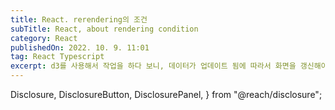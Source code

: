 ```yaml
---
title: React. rerendering의 조건
subTitle: React, about rendering condition
category: React
publishedOn: 2022. 10. 9. 11:01
tag: React Typescript
excerpt: d3를 사용해서 작업을 하다 보니, 데이터가 업데이트 됨에 따라서 화면을 갱신해야 할 일이 생겼다. 그런데 의도대로 되지 않아서 리액트의 렌더링 조건을 다시 찾아볼 겸 아래의 내용을 정리해 보았다.
---
```



  Disclosure,
  DisclosureButton,
  DisclosurePanel,
} from "@reach/disclosure";

<Meta title="React. rerendering의 조건" />

<Title
  title={"React. rerendering의 조건"}
  subTitle={"React, about rendering condition"}
  date={"2022. 10. 9. 11:01"}
/>

d3를 사용해서 작업을 하다 보니, 데이터가 업데이트 됨에 따라서 화면을 갱신해야 할 일이 생겼다. 그런데 의도대로 되지 않아서 리액트의 렌더링 조건을 다시 찾아볼 겸 아래의 내용을 정리해 보았다.

**1\. state의 변경이 있을 때**

유동적인 데이터를 저장하기 위해서는 state라는 것을 사용하고, 이것을 업데이트 해주기 위해서 setState 라는 메서드를 사용한다. 이것을 사용해서 값이 바뀔 경우 감지하고 리렌더링이 실행된다.

**2\. 새로운 prop이 들어올 때**

전달 받은 props 값이 업데이트 되면 리렌더링이 실행된다.

**3\. 부모 컴포넌트가 렌더링이 될 때**

값이 업데이트 되지 않더라도 부모 컴포넌트가 리렌더링이 되면 같이 리렌더링이 된다.

**4\. shouldComponentUpdate에서 true가 반환될 때**

각 컴포넌트에서는 shouldComponentUpdate라는 메소드를 가지고 있는데, 이는 state나 props로 받은 값이 변경될 때 true가 된다. 이로 인해 리렌더링이 시작되는데, 이를 막고 싶다면 false로 설정해 줄 수 있다.

**5\. forceUpdate가 실행될 때**

강제로 렌더링을 시켜주는 메서드다. 그러나 성능에 문제가 될 수 있기 때문에 권장하지는 않는다.

### **문제 해결 (?)**

**문제는 버블 차트에 뿌려지는 데이터들은 바뀌는데, 버블 차트의 자체적인 모양은 바뀌지 않았다.** 안에 내용들만 바뀌는데, 문제는 데이터가 상황마다 달라서 (버튼을 누를 때마다 동작하는 것이라서) 데이터가 많을 때도 있고 적을 때도 있다. 그에 따라 유동적으로 d3 버블차트가 화면에 다시 그려져야 하는데 d3 특성상 componentDidmount로 첫 렌더링 시에 박아버려서 그 이후로 props 값이 바뀌어도 모양 자체는 다시 바뀌지 않는 문제 같았다.

이러한 조건을 찾아보고 마지막 수단인 forceUpdate까지 사용을 해 봤음에도 불구하고 버블 차트는 바뀌지 않았다. 그래서 해결 방법은 할 수 없이 조건에 따른 (5개정도였으니) 버블차트들을 모두 먼저 만들어 두고, 조건에 따라서 display 속성을 주어 그때그때 보여주는 형식으로 동작을 처리했다. 더 좋은 효율적인 방법이 있었을 것 같은데 시간이 넉넉하지 않아서 다른 방법으로 해결하지 못한 것이 아쉽다. 다음에 리팩토링을 할 때 조금 더 괜찮은 방법이 있을지, d3를 조금 더 살펴보고 생각해 봐야겠다.

**참고글**

[React는 컴포넌트를 언제 다시 리렌더링 할까요?](https://velog.io/@surim014/react-rerender#react의-forceupdate-함수-사용하기)
